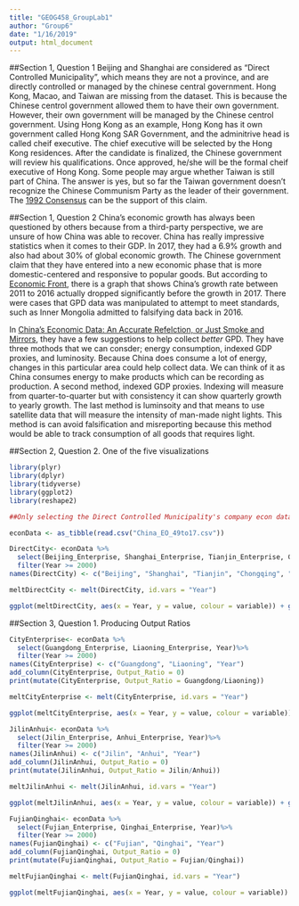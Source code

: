 ```yaml
---
title: "GEOG458_GroupLab1"
author: "Group6"
date: "1/16/2019"
output: html_document
---
```


##Section 1, Question 1
Beijing and Shanghai are considered as "Direct Controlled Municipality", which means they are not a province, and are directly controlled or managed by the chinese central government. Hong Kong, Macao, and Taiwan are missing from the dataset. This is because the Chinese centrol government allowed them to have their own government. However, their own government will be managed by the Chinese centrol government. Using Hong Kong as an example, Hong Kong has it own government called Hong Kong SAR Government, and the adminitrive head is called cheif executive. The chief executive will be selected by the Hong Kong residences. After the candidate is finalized, the Chinese government will review his qualifications. Once approved, he/she will be the formal cheif executive of Hong Kong. Some people may argue whether Taiwan is still part of China. The answer is yes, but so far the Taiwan government doesn't recognize the Chinese Communism Party as the leader of their government. The [1992 Consensus](https://en.wikipedia.org/wiki/1992_Consensus) can be the support of this claim. 

##Section 1, Question 2
China's economic growth has always been questioned by others because from a third-party perspective, we are unsure of how China was able to recover.  China has really impressive statistics when it comes to their GDP.  In 2017, they had a 6.9% growth and also had about 30% of global economic growth.  The Chinese government claim that they have entered into a new economic phase that is more domestic-centered and responsive to popular goods.  But according to [Economic Front](https://economicfront.wordpress.com/2018/06/05/the-chinese-economy-problems-and-prospects/), there is a graph that shows China's growth rate between 2011 to 2016 actually dropped significantly before the growth in 2017.  There were cases that GPD data was manipulated to attempt to meet standards, such as Inner Mongolia admitted to falsifying data back in 2016.

In [China's Economic Data: An Accurate Refelction, or Just Smoke and Mirrors](https://www.stlouisfed.org/publications/regional-economist/second-quarter-2017/chinas-economic-data-an-accurate-reflection-or-just-smoke-and-mirrors ), they have a few suggestions to help collect *better* GPD.  They have three mothods that we can consder; energy consumption, indexed GDP proxies, and luminosity.  Because China does consume a lot of energy, changes in this particular area could help collect data.  We can think of it as China consumes energy to make products which can be recording as production.  A second method, indexed GDP proxies.  Indexing will measure from quarter-to-quarter but with consistency it can show quarterly growth to yearly growth.  The last method is luminsoity and that means to use satellite data that will measure the intensity of man-made night lights.  This method is can avoid falsification and misreporting because this method would be able to track consumption of all goods that requires light.  

##Section 2, Question 2. One of the five visualizations

```r
library(plyr)
library(dplyr)
library(tidyverse)
library(ggplot2)
library(reshape2)
```

```r
##Only selecting the Direct Controlled Municipality's company econ data

econData <- as_tibble(read.csv("China_EO_49to17.csv"))

DirectCity<- econData %>%
  select(Beijing_Enterprise, Shanghai_Enterprise, Tianjin_Enterprise, Chongqing_Enterprise, Year)%>%
  filter(Year >= 2000)
names(DirectCity) <- c("Beijing", "Shanghai", "Tianjin", "Chongqing", "Year")

meltDirectCity <- melt(DirectCity, id.vars = "Year")

ggplot(meltDirectCity, aes(x = Year, y = value, colour = variable)) + geom_point() + scale_size_area()+ stat_smooth(method = lm, formula = y ~ splines::bs(x, 3), se = FALSE)

```



##Section 3, Question 1. Producing Output Ratios

```r

CityEnterprise<- econData %>%
  select(Guangdong_Enterprise, Liaoning_Enterprise, Year)%>%
  filter(Year >= 2000)
names(CityEnterprise) <- c("Guangdong", "Liaoning", "Year")
add_column(CityEnterprise, Output_Ratio = 0)
print(mutate(CityEnterprise, Output_Ratio = Guangdong/Liaoning))

meltCityEnterprise <- melt(CityEnterprise, id.vars = "Year")

ggplot(meltCityEnterprise, aes(x = Year, y = value, colour = variable)) + geom_point() + scale_size_area()+ stat_smooth(method = lm, formula = y ~ splines::bs(x, 3), se = FALSE)

```


```r

JilinAnhui<- econData %>%
  select(Jilin_Enterprise, Anhui_Enterprise, Year)%>%
  filter(Year >= 2000)
names(JilinAnhui) <- c("Jilin", "Anhui", "Year")
add_column(JilinAnhui, Output_Ratio = 0)
print(mutate(JilinAnhui, Output_Ratio = Jilin/Anhui))

meltJilinAnhui <- melt(JilinAnhui, id.vars = "Year")

ggplot(meltJilinAnhui, aes(x = Year, y = value, colour = variable)) + geom_point() + scale_size_area()+ stat_smooth(method = lm, formula = y ~ splines::bs(x, 3), se = FALSE)

```


```r

FujianQinghai<- econData %>%
  select(Fujian_Enterprise, Qinghai_Enterprise, Year)%>%
  filter(Year >= 2000)
names(FujianQinghai) <- c("Fujian", "Qinghai", "Year")
add_column(FujianQinghai, Output_Ratio = 0)
print(mutate(FujianQinghai, Output_Ratio = Fujian/Qinghai))

meltFujianQinghai <- melt(FujianQinghai, id.vars = "Year")

ggplot(meltFujianQinghai, aes(x = Year, y = value, colour = variable)) + geom_point() + scale_size_area()+ stat_smooth(method = lm, formula = y ~ splines::bs(x, 3), se = FALSE)

```
